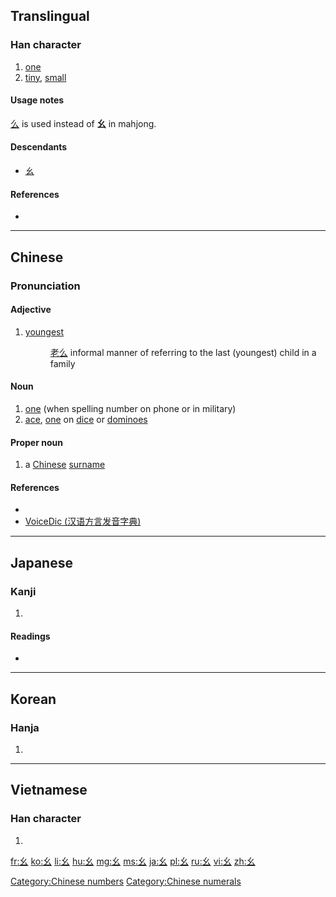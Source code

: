 ==Translingual==
{{stroke order|type=animate}}

===Han character===
{{Han char|rn=52|rad=幺|as=00|sn=3|var=1|four=|canj=女戈 (VI)}}

# [[one]]
# [[tiny]], [[small]]

====Usage notes====
[[么]] is used instead of '''幺''' in mahjong.

====Descendants====
*[[ㄠ]]

====References====
* {{Han ref|kx=0341.120|dkj=09189|dj=0650.060|hdz=21092.140|uh=5E7A|ud=24186}}

[[Category:Chinese numbers]]
[[Category:Chinese numerals]]

----

==Chinese==
{{zh-hanzi-box|[[幺]]}}

===Pronunciation===
{{zh-pron
|m=yāo,yào
|c=jiu1
|h=pfs=yau
|mn=au/io
|w=
|mc=
|oc=
|ma=|ma2=
|cat=a,n
}}

====Adjective====
{{zh-adj|s|tra=么|pin=yāo|pint=yao1|sort=幺00}}
# [[youngest]]
#: [[老么]] informal manner of referring to the last (youngest) child in a family

====Noun====
{{zh-noun|s|tra=么|pin=yāo|pint=yao1|sort=幺00}}

# [[one]] (when spelling number on phone or in military)
# [[ace]], [[one]] on [[dice]] or [[dominoes]]

====Proper noun====
{{zh-proper noun|s|tra=么|pin=yāo|pint=yao1|sort=幺00}}

# a [[Chinese]] [[surname]]

====References====
* {{cite web
| url = http://www.mdbg.net/chindict/chindict.php?page=worddict&wdrst=0&wdqb=幺
| title = 幺
| work = MDBG English to Chinese dictionary ( Based on CC-CEDICT )
| language = Mandarin/English
| accessdate = 2014-02-14}}
*[http://cn.voicedic.com/ VoiceDic (汉语方言发音字典)]

----

==Japanese==

===Kanji===
{{ja-kanji|grade=|rs=幺00}}

# {{defn|lang=ja|sort=幺00}}

====Readings====
* {{ja-readings|on=[[よう]] (yō)|kun=[[ちいさい]] (chiisai)}}

----

==Korean==

===Hanja===
{{ko-hanja|hangeul=요|rv=yo|mr=yo}}

# {{defn|lang=ko|sort=幺00}}

----

==Vietnamese==

===Han character===
{{vi-hantu|[[yêu]]|rs=幺00}}

# {{defn|lang=vi|sort=幺00}}

[[Category:CJKV radicals| ]]

[[fr:幺]]
[[ko:幺]]
[[li:幺]]
[[hu:幺]]
[[mg:幺]]
[[ms:幺]]
[[ja:幺]]
[[pl:幺]]
[[ru:幺]]
[[vi:幺]]
[[zh:幺]]